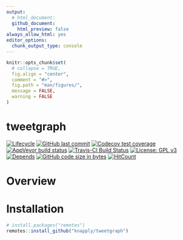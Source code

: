 ```yaml
---
output: 
  # html_document:
  github_document:
    html_preview: false
always_allow_html: yes
editor_options: 
  chunk_output_type: console
---
```


<!-- README.Rmd generates README.md. -->

```r
knitr::opts_chunk$set(
  # collapse = TRUE,
  fig.align = "center",
  comment = "#>",
  fig.path = "man/figures/",
  message = FALSE,
  warning = FALSE
)
```


# tweetgraph

<!-- badges: start -->
[![Lifecycle](https://img.shields.io/badge/lifecycle-experimental-orange.svg)](https://www.tidyverse.org/lifecycle/#experimental)
[![GitHub last commit](https://img.shields.io/github/last-commit/knapply/tweetgraph.svg)](https://github.com/knapply/tweetgraph/commits/master)
[![Codecov test coverage](https://codecov.io/gh/knapply/tweetgraph/branch/master/graph/badge.svg)](https://codecov.io/gh/knapply/tweetgraph?branch=master)
[![AppVeyor build status](https://ci.appveyor.com/api/projects/status/github/knapply/tweetgraph?branch=master&svg=true)](https://ci.appveyor.com/project/knapply/tweetgraph)
[![Travis-CI Build Status](https://travis-ci.org/knapply/tweetgraph.svg?branch=master)](https://travis-ci.org/knapply/tweetgraph)
[![License: GPL v3](https://img.shields.io/badge/License-GPLv3-blue.svg)](https://www.gnu.org/licenses/gpl-3.0)
[![Depends](https://img.shields.io/badge/Depends-GNU_R>=3.6-blue.svg)](https://www.r-project.org/)
[![GitHub code size in bytes](https://img.shields.io/github/languages/code-size/knapply/tweetgraph.svg)](https://github.com/knapply/tweetgraph)
[![HitCount](http://hits.dwyl.io/knapply/tweetgraph.svg)](http://hits.dwyl.io/knapply/tweetgraph)
<!-- badges: end -->


# Overview

# Installation

```r
# install.packages("remotes")
remotes::install_github("knapply/tweetgraph")
```
